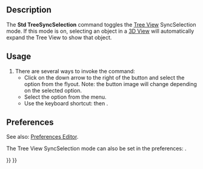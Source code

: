 <languages/>
<translate>

<!--T:1-->
{{Docnav
|[[Std_TreeSyncView|TreeSyncView]]
|[[Std_TreeSyncPlacement|TreeSyncPlacement]]
|[[Std_View_Menu|Std View Menu]]
|IconL=Std_TreeSyncView.svg
|IconR=Std_TreeSyncPlacement.svg
|IconC=Freecad.svg
}}

<!--T:2-->
{{GuiCommand
|Name=Std TreeSyncSelection
|MenuLocation=View → Tree View Actions → Sync Selection
|Workbenches=All
|Shortcut={{KEY|T}} {{KEY|2}}
|Version=0.19
}}

==Description== <!--T:3-->

<!--T:4-->
The '''Std TreeSyncSelection''' command toggles the [[Tree_View|Tree View]] SyncSelection mode. If this mode is on, selecting an object in a [[3D_View|3D View]] will automatically expand the Tree View to show that object.

==Usage== <!--T:5-->

<!--T:6-->
# There are several ways to invoke the command:
#* Click on the down arrow to the right of the {{Button|[[Image:Std_TreeSyncView.svg|16px]]}} button and select the {{MenuCommand|Sync Selection}} option from the flyout. Note: the button image will change depending on the selected option.
#* Select the {{MenuCommand|View → Tree View Actions → Sync Selection}} option from the menu.
#* Use the keyboard shortcut: {{KEY|T}} then {{KEY|2}}.

==Preferences== <!--T:7-->

<!--T:10-->
See also: [[Preferences_Editor|Preferences Editor]].

<!--T:8-->
The Tree View SyncSelection mode can also be set in the preferences: {{MenuCommand|Edit→ Preferences → General → Selection → Auto expand tree item when the corresponding object is selected in the 3D view}}.


<!--T:9-->
{{Docnav
|[[Std_TreeSyncView|TreeSyncView]]
|[[Std_TreeSyncPlacement|TreeSyncPlacement]]
|[[Std_View_Menu|Std View Menu]]
|IconL=Std_TreeSyncView.svg
|IconR=Std_TreeSyncPlacement.svg
|IconC=Freecad.svg
}}

</translate>
{{Std_Base_navi{{#translation:}}}}
{{Userdocnavi{{#translation:}}}}